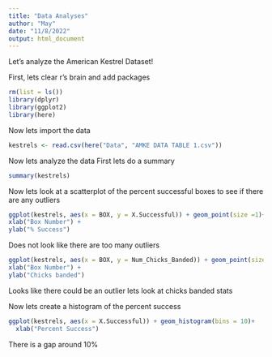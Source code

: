 ```yaml
---
title: "Data Analyses"
author: "May"
date: "11/8/2022"
output: html_document
---
```

Let's analyze the American Kestrel Dataset!

First, lets clear r's brain and add packages
```r
rm(list = ls())
library(dplyr)
library(ggplot2)
library(here)
```
Now lets import the data
```r
kestrels <- read.csv(here("Data", "AMKE DATA TABLE 1.csv"))
```
Now lets analyze the data
First lets do a summary
```r
summary(kestrels)
```
Now lets look at a scatterplot of the percent successful boxes to see if there are any outliers
```r
ggplot(kestrels, aes(x = BOX, y = X.Successful)) + geom_point(size =1)+
xlab("Box Number") +
ylab("% Success")
```
Does not look like there are too many outliers

```r
ggplot(kestrels, aes(x = BOX, y = Num_Chicks_Banded)) + geom_point(size =1)+
xlab("Box Number") +
ylab("Chicks banded")
```
Looks like there could be an outlier lets look at chicks banded stats

Now lets create a histogram of the percent success
```r
ggplot(kestrels, aes(x = X.Successful)) + geom_histogram(bins = 10)+
  xlab("Percent Success")
```
There is a gap around 10%




